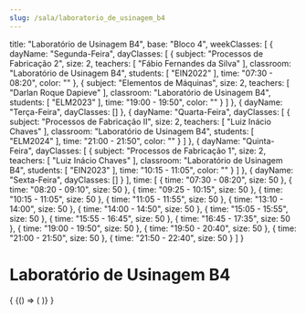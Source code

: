 ```yaml
---
slug: /sala/laboratorio_de_usinagem_b4
---
```

  title: "Laboratório de Usinagem B4",
  base: "Bloco 4",
  weekClasses: [
    {
      dayName: "Segunda-Feira",
      dayClasses: [
        {
          subject: "Processos de Fabricação 2",
          size: 2,
          teachers: [
            "Fábio Fernandes da Silva"
          ],
          classroom: "Laboratório de Usinagem B4",
          students: [
            "EIN2022"
          ],
          time: "07:30 - 08:20",
          color: ""
        },
        {
          subject: "Elementos de Máquinas",
          size: 2,
          teachers: [
            "Darlan Roque Dapieve"
          ],
          classroom: "Laboratório de Usinagem B4",
          students: [
            "ELM2023"
          ],
          time: "19:00 - 19:50",
          color: ""
        }
      ]
    },
    {
      dayName: "Terça-Feira",
      dayClasses: []
    },
    {
      dayName: "Quarta-Feira",
      dayClasses: [
        {
          subject: "Processos de Fabricação II",
          size: 2,
          teachers: [
            "Luiz Inácio Chaves"
          ],
          classroom: "Laboratório de Usinagem B4",
          students: [
            "ELM2024"
          ],
          time: "21:00 - 21:50",
          color: ""
        }
      ]
    },
    {
      dayName: "Quinta-Feira",
      dayClasses: [
        {
          subject: "Processos de Fabricação 1",
          size: 2,
          teachers: [
            "Luiz Inácio Chaves"
          ],
          classroom: "Laboratório de Usinagem B4",
          students: [
            "EIN2023"
          ],
          time: "10:15 - 11:05",
          color: ""
        }
      ]
    },
    {
      dayName: "Sexta-Feira",
      dayClasses: []
    }
  ],
  time: [
    {
      time: "07:30 - 08:20",
      size: 50
    },
    {
      time: "08:20 - 09:10",
      size: 50
    },
    {
      time: "09:25 - 10:15",
      size: 50
    },
    {
      time: "10:15 - 11:05",
      size: 50
    },
    {
      time: "11:05 - 11:55",
      size: 50
    },
    {
      time: "13:10 - 14:00",
      size: 50
    },
    {
      time: "14:00 - 14:50",
      size: 50
    },
    {
      time: "15:05 - 15:55",
      size: 50
    },
    {
      time: "15:55 - 16:45",
      size: 50
    },
    {
      time: "16:45 - 17:35",
      size: 50
    },
    {
      time: "19:00 - 19:50",
      size: 50
    },
    {
      time: "19:50 - 20:40",
      size: 50
    },
    {
      time: "21:00 - 21:50",
      size: 50
    },
    {
      time: "21:50 - 22:40",
      size: 50
    }
  ]
}

# Laboratório de Usinagem B4

<div>
  {
    <BrowserOnly>
      {() => (
        <Grid
          title={data.title}
          weekClasses={data.weekClasses}
          time={data.time}
        />
      )}
    </BrowserOnly>
  }
</div>
